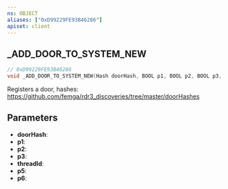 ```yaml
---
ns: OBJECT
aliases: ["0xD99229FE93B46286"]
apiset: client
---
```

## _ADD_DOOR_TO_SYSTEM_NEW

```c
// 0xD99229FE93B46286
void _ADD_DOOR_TO_SYSTEM_NEW(Hash doorHash, BOOL p1, BOOL p2, BOOL p3, int threadId, int p5, BOOL p6);
```

Registers a door, hashes: https://github.com/femga/rdr3_discoveries/tree/master/doorHashes

## Parameters
* **doorHash**:
* **p1**:
* **p2**:
* **p3**:
* **threadId**:
* **p5**:
* **p6**: